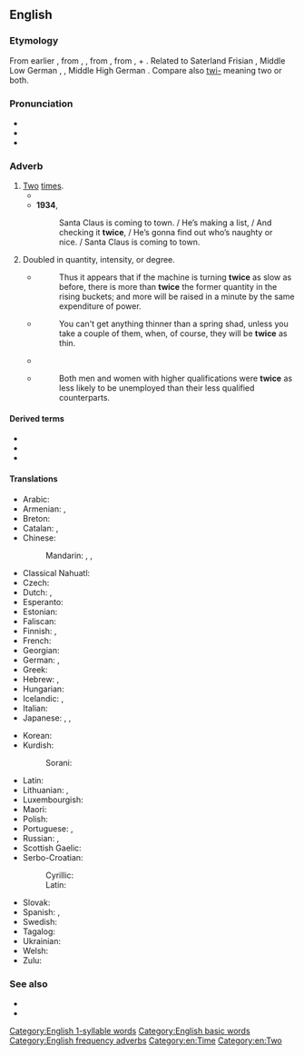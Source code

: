 ==English==
{{number box|en|2}}

===Etymology===
From earlier {{m|en|twise}}, from {{etyl|enm|en}} {{m|enm|twies}}, {{m|enm|twiȝes}}, from {{etyl|ang|en}} {{m|ang|twīġes||twice}}, from {{m|ang|twīwa}}, {{m|ang|twīġa}} {{gloss|"twice"; whence Middle English {{m|enm|twie||twice}}}} + {{m|ang|-es|pos=adverbial genitive ending}}. Related to Saterland Frisian {{m|stq|twäie||twice}}, Middle Low German {{m|gml|twiges}}, {{m|gml|twies||twice}}, Middle High German {{m|gmh|zwies||twies}}. Compare also [[twi-]] meaning two or both.

===Pronunciation===
* {{IPA|/twaɪs/|lang=en}}
* {{audio|en-us-twice.ogg|Audio (US)|lang=en}}
* {{rhymes|aɪs|lang=en}}

===Adverb===
{{en-adv|-}}

# [[two|Two]] [[time]]s.
#* {{quote-book|year=1898|author={{w|Winston Churchill (novelist)|Winston Churchill}}
|title={{w|The Celebrity}}|chapter=5
|passage=He could not be induced to remain permanently at Mohair because Miss Trevor was at Asquith, but he appropriated a Hempstead cart from the Mohair stables and made the trip sometimes '''twice''' in a day.}}
#* '''1934''', {{w|Santa Claus Is Coming to Town}}
#*: Santa Claus is coming to town.&nbsp;/ He’s making a list,&nbsp;/ And checking it '''twice''',&nbsp;/ He’s gonna find out who’s naughty or nice.&nbsp;/ Santa Claus is coming to town.
# {{lb|en|usually with "as"|of a specified quality}} Doubled in quantity, intensity, or degree.
#* {{quote-book|year=1826|author=John Nicholson|publisher=H.C. Carey & I. Lea|title=The Operative Mechanic, and British Machinist: Being a Practical Display of the Manufactories and Mechanical Arts of the United Kingdom|volume=1|pageurl=http://books.google.com/books?id=TJUAAAAAMAAJ&dq=%22twice%20as%20slow%22&pg=PA78#v=onepage&q=%22twice%20as%20slow%22&f=false|page=78}}
#*: Thus it appears that if the machine is turning '''twice''' as slow as before, there is more than '''twice''' the former quantity in the rising buckets; and more will be raised in a minute by the same expenditure of power.
#* {{quote-book|title=Domesticated Trout: How to Breed and Grow Them|year=1896|edition=fourth
|page=304|author=Livingston Stone|pageurl=http://books.google.com/books?id=IPg-AAAAYAAJ&dq=inauthor%3A%22Livingston%20Stone%22&pg=PA304#v=onepage&q=%22thin%20as%20a%20shad%22&f=false}}
#*: You can't get anything thinner than a spring shad, unless you take a couple of them, when, of course, they will be '''twice''' as thin.
#* {{quote-book|title=Building mathematical concepts in the elementary school|author=Peter Lincoln Spencer|year=1952|page=139|passage=MARY: As you go from left to right, each example has twice as many twos; from right to left, '''twice''' as few.}}
#* {{quote-book|year=1995|title=Highly Qualified Women|author=Louise Corti, Heather Laurie, Shirley Dex
|publisher=Great Britain. Dept. of Employment|pageurl=http://books.google.com/books?id=y25ZAAAAYAAJ&q=%22twice+as+less%22&dq=%22twice+as+less%22&hl=en&sa=X&ei=UhGRUbGMDsbK0gH4xIGYCQ&ved=0CDEQ6AEwATgU|page=18}}
#*: Both men and women with higher qualifications were '''twice''' as less likely to be unemployed than their less qualified counterparts.

====Derived terms====
* {{l|en|a broken clock is right twice a day}}
* {{l|en|two-time}}
* {{l|en|twice as less}}

====Translations====
{{trans-top|two times}}
* Arabic: {{t|ar|مَرَتَيْن}}
* Armenian: {{t|hy|երկու անգամ}}, {{t+|hy|երկիցս}}
* Breton: {{t+|br|div wech}}
* Catalan: {{t|ca|dos cops}}, {{t|ca|dues vegades}}
* Chinese:
*: Mandarin: {{t+|cmn|兩次|sc=Hani}}, {{t+|cmn|两次|tr=liǎng cì|sc=Hani}}, {{t+|cmn|两倍|tr=liǎng bèi|sc=Hani}}
* Classical Nahuatl: {{t|nci|ōppa}}
* Czech: {{t+|cs|dvakrát}}
* Dutch: {{t|nl|twee keer}}, {{t+|nl|tweemaal}}
* Esperanto: {{t|eo|dufoje}}
* Estonian: {{t|et|kaks korda}}
* Faliscan: {{t|xfa|pis|sc=Ital}}
* Finnish: {{t+|fi|kaksi kertaa}}, {{t+|fi|kahdesti}}
* French: {{t|fr|deux fois}}
* Georgian: {{t|ka|ორჯერ}}
* German: {{t+|de|zweimal}}, {{t+|de|doppelt}}
* Greek: {{t+|el|δις}}
* Hebrew: {{t|he|פעמיים|alt=פעמיים \ פַּעֲמַיִם|tr=pa'amáyim}}, {{t+|he|פעם|alt=שְׁתֵּי פְּעָמִים|tr=sh'téi p'amím}}
* Hungarian: {{t+|hu|kétszer}}
* Icelandic: {{t+|is|tvisvar}}, {{t+|is|tvívegis}}
* Italian: {{t|it|due volte}}
* Japanese: {{t+|ja|二度|tr=にど, nido}}, {{t|ja|二回|tr=にかい, nikai}} {{qualifier|for frequency}}, {{t|ja|二倍|tr=にばい, nibai}} {{qualifier|for scale ratio}}
{{trans-mid}}
* Korean: {{t|ko|두번}}
* Kurdish:
*: Sorani: {{t|ku|دووجار}}
* Latin: {{t+|la|bis}}
* Lithuanian: {{t|lt|du kartus}}, {{t|lt|dukart}}
* Luxembourgish: {{t|lb|zweemol}}
* Maori: {{t|mi|taurua}}
* Polish: {{t+|pl|dwukrotnie}}
* Portuguese: {{t|pt|[[duas]] [[vezes]]}}, {{t+|pt|duplamente}}
* Russian: {{t+|ru|два́жды}}, {{t|ru|два ра́за}}
* Scottish Gaelic: {{t|gd|dà uair}}
* Serbo-Croatian:
*: Cyrillic: {{t|sh|два́пут|sc=Cyrl}}
*: Latin: {{t+|sh|dváput}}
* Slovak: {{t|sk|dvakrát}}
* Spanish: {{t|es|dos veces}}, {{t|es|doblemente}}
* Swedish: {{t|sv|två gånger}}
* Tagalog: {{t|tl|makalawa}}
* Ukrainian: {{t|uk|двічі|tr=dvichi|sc=Cyrl}}
* Welsh: {{t|cy|dwywaith}}
* Zulu: {{t|zu|kabili}}
{{trans-bottom}}

===See also===
* {{l|en|once}}
* {{l|en|thrice}}

[[Category:English 1-syllable words]]
[[Category:English basic words]]
[[Category:English frequency adverbs]]
[[Category:en:Time]]
[[Category:en:Two]]